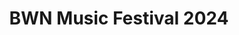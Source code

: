 ---
title: "BWN Music Festival 2024"
publishedAt: "2024-02-14"
summary: "การแข่งขันประกวดวงดนตรีของโรงเรียนบุญวัฒนา ได้ลำดับที่ 4 ชั้นมัธยมศึกษาปีที่ 3 | 14 กุมภาพันธ์ 2567" 
images:
    - "/images/cert/bwn-music-fest-cert.png"
link: "https://www.facebook.com/CouncilBoon/posts/pfbid0vH2WKjWakVmwMtitoGeom3uDivYaJbjw4nBmkSDky4Td9DLx4y8eELsdvrEchqhJl"

---